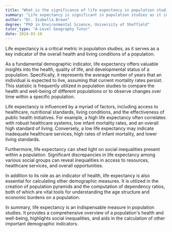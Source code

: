 ```yaml
---
title: "What is the significance of life expectancy in population studies?"
summary: "Life expectancy is significant in population studies as it indicates the overall health and living conditions of a population."
author: "Dr. Isabella Brown"
degree: "PhD in Environmental Science, University of Sheffield"
tutor_type: "A-Level Geography Tutor"
date: 2024-03-10
---
```


Life expectancy is a critical metric in population studies, as it serves as a key indicator of the overall health and living conditions of a population.

As a fundamental demographic indicator, life expectancy offers valuable insights into the health, quality of life, and developmental status of a population. Specifically, it represents the average number of years that an individual is expected to live, assuming that current mortality rates persist. This statistic is frequently utilized in population studies to compare the health and well-being of different populations or to observe changes over time within a specific population.

Life expectancy is influenced by a myriad of factors, including access to healthcare, nutritional standards, living conditions, and the effectiveness of public health initiatives. For example, a high life expectancy often correlates with robust healthcare systems, low infant mortality rates, and an overall high standard of living. Conversely, a low life expectancy may indicate inadequate healthcare services, high rates of infant mortality, and lower living standards.

Furthermore, life expectancy can shed light on social inequalities present within a population. Significant discrepancies in life expectancy among various social groups can reveal inequalities in access to resources, healthcare services, and overall opportunities.

In addition to its role as an indicator of health, life expectancy is also essential for calculating other demographic measures. It is utilized in the creation of population pyramids and the computation of dependency ratios, both of which are vital tools for understanding the age structure and economic burdens on a population.

In summary, life expectancy is an indispensable measure in population studies. It provides a comprehensive overview of a population's health and well-being, highlights social inequalities, and aids in the calculation of other important demographic indicators.
    